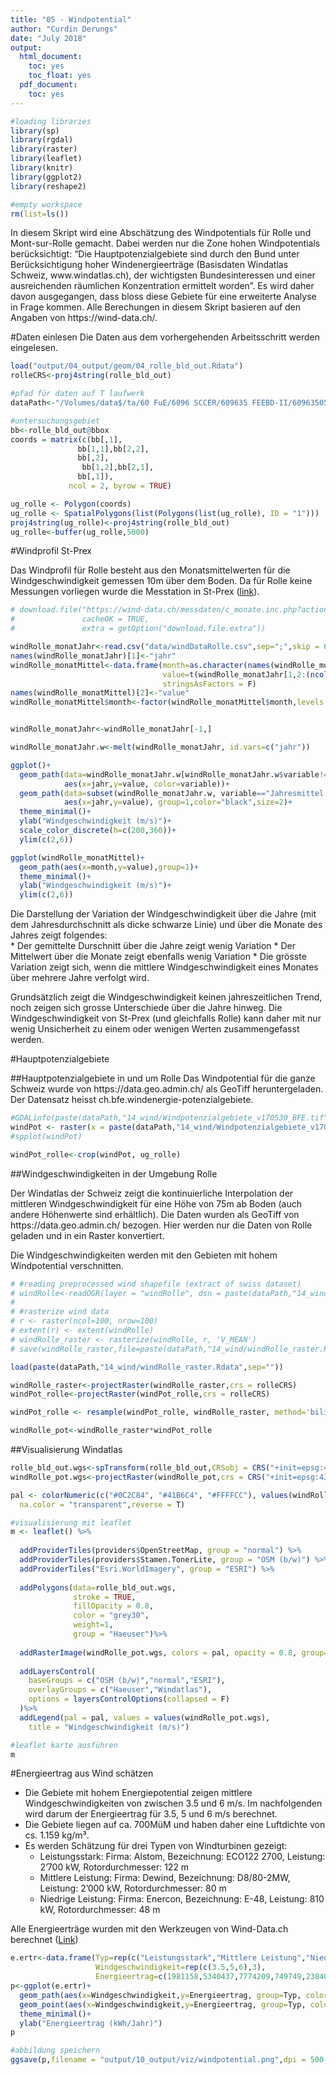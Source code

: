 ```yaml
---
title: "05 - Windpotential"
author: "Curdin Derungs"
date: "July 2018"
output:
  html_document:
    toc: yes
    toc_float: yes
  pdf_document:
    toc: yes
---
```


```r

#loading libraries
library(sp)
library(rgdal)
library(raster)
library(leaflet)
library(knitr)
library(ggplot2)
library(reshape2)

#empty workspace
rm(list=ls())
```

In diesem Skript wird eine Abschätzung des Windpotentials für Rolle und Mont-sur-Rolle gemacht. Dabei werden nur die Zone hohen Windpotentials berücksichtigt: "Die Hauptpotenzialgebiete sind durch den Bund unter Berücksichtigung hoher Windenergieerträge (Basisdaten Windatlas Schweiz, www.windatlas.ch), der wichtigsten Bundesinteressen und einer ausreichenden räumlichen Konzentration ermittelt worden". Es wird daher davon ausgegangen, dass bloss diese Gebiete für eine erweiterte Analyse in Frage kommen. Alle Berechungen in diesem Skript basieren auf den Angaben von https://wind-data.ch/.

#Daten einlesen
Die Daten aus dem vorhergehenden Arbeitsschritt werden eingelesen.
```r
load("output/04_output/geom/04_rolle_bld_out.Rdata")
rolleCRS<-proj4string(rolle_bld_out)

#pfad für daten auf T laufwerk
dataPath<-"/Volumes/data$/ta/60 FuE/6096 SCCER/609635 FEEBD-II/60963505 Work Packages/JA RED/06-Daten/"

#untersuchungsgebiet
bb<-rolle_bld_out@bbox
coords = matrix(c(bb[,1],
               bb[1,1],bb[2,2],
               bb[,2],
                bb[1,2],bb[2,1],
               bb[,1]), 
             ncol = 2, byrow = TRUE)

ug_rolle <- Polygon(coords)
ug_rolle <- SpatialPolygons(list(Polygons(list(ug_rolle), ID = "1")))
proj4string(ug_rolle)<-proj4string(rolle_bld_out)
ug_rolle<-buffer(ug_rolle,5000)
```

#Windprofil St-Prex

Das Windprofil für Rolle besteht aus den Monatsmittelwerten für die Windgeschwindigkeit gemessen 10m über dem Boden. Da für Rolle keine Messungen vorliegen wurde die Messtation in St-Prex ([link](https://wind-data.ch/messdaten/aktuell.php?wmo=67060)).

```r
# download.file("https://wind-data.ch/messdaten/c_monate.inc.php?action=csv&wmo=67060", "data/windDataRolle.csv", quiet = FALSE, mode = "w",
#               cacheOK = TRUE,
#               extra = getOption("download.file.extra"))

windRolle_monatJahr<-read.csv("data/windDataRolle.csv",sep=";",skip = 6,header = T,na.strings = "-" )
names(windRolle_monatJahr)[1]<-"jahr"
windRolle_monatMittel<-data.frame(month=as.character(names(windRolle_monatJahr[1,2:(ncol(windRolle_monatJahr)-1)])),
                                  value=t(windRolle_monatJahr[1,2:(ncol(windRolle_monatJahr)-1)]),
                                  stringsAsFactors = F)
names(windRolle_monatMittel)[2]<-"value"
windRolle_monatMittel$month<-factor(windRolle_monatMittel$month,levels = row.names(windRolle_monatMittel))


windRolle_monatJahr<-windRolle_monatJahr[-1,]

windRolle_monatJahr.w<-melt(windRolle_monatJahr, id.vars=c("jahr"))

ggplot()+
  geom_path(data=windRolle_monatJahr.w[windRolle_monatJahr.w$variable!="Jahresmittel..m.s.",],
            aes(x=jahr,y=value, color=variable))+
  geom_path(data=subset(windRolle_monatJahr.w, variable=="Jahresmittel..m.s."),
            aes(x=jahr,y=value), group=1,color="black",size=2)+
  theme_minimal()+
  ylab("Windgeschwindigkeit (m/s)")+
  scale_color_discrete(h=c(200,360))+
  ylim(c(2,6))

ggplot(windRolle_monatMittel)+
  geom_path(aes(x=month,y=value),group=1)+
  theme_minimal()+
  ylab("Windgeschwindigkeit (m/s)")+
  ylim(c(2,6))
```
   
Die Darstellung der Variation der Windgeschwindigkeit über die Jahre (mit dem Jahresdurchschnitt als dicke schwarze Linie) und über die Monate des Jahres zeigt folgendes:   
* Der gemittelte Durschnitt über die Jahre zeigt wenig Variation
* Der Mittelwert über die Monate zeigt ebenfalls wenig Variation
* Die grösste Variation zeigt sich, wenn die mittlere Windgeschwindigkeit eines Monates über mehrere Jahre verfolgt wird.  

Grundsätzlich zeigt die Windgeschwindigkeit keinen jahreszeitlichen Trend, noch zeigen sich grosse Unterschiede über die Jahre hinweg. Die Windgeschwindigkeit von St-Prex (und gleichfalls Rolle) kann daher mit nur wenig Unsicherheit zu einem oder wenigen Werten zusammengefasst werden.

#Hauptpotenzialgebiete

##Hauptpotenzialgebiete in und um Rolle
Das Windpotential für die ganze Schweiz wurde von https://data.geo.admin.ch/ als GeoTiff heruntergeladen. Der Datensatz heisst ch.bfe.windenergie-potenzialgebiete.

```r
#GDALinfo(paste(dataPath,"14_wind/Windpotenzialgebiete_v170530_BFE.tif",sep=""))
windPot <- raster(x = paste(dataPath,"14_wind/Windpotenzialgebiete_v170530_BFE.tif",sep=""))
#spplot(windPot)

windPot_rolle<-crop(windPot, ug_rolle)
```


##Windgeschwindigkeiten in der Umgebung Rolle

Der Windatlas der Schweiz zeigt die kontinuierliche Interpolation der mittleren Windgeschwindigkeit für eine Höhe von 75m ab Boden (auch andere Höhenwerte sind erhältlich). Die Daten wurden als GeoTiff von https://data.geo.admin.ch/ bezogen. Hier werden nur die Daten von Rolle geladen und in ein Raster konvertiert.  

Die Windgeschwindigkeiten werden mit den Gebieten mit hohem Windpotential verschnitten.

```r
# #reading preprocessed wind shapefile (extract of swiss dataset)
# windRolle<-readOGR(layer = "windRolle", dsn = paste(dataPath,"14_wind",sep=""))
#
# #rasterize wind data
# r <- raster(ncol=100, nrow=100)
# extent(r) <- extent(windRolle)
# windRolle_raster <- rasterize(windRolle, r, 'V_MEAN')
# save(windRolle_raster,file=paste(dataPath,"14_wind/windRolle_raster.Rdata",sep=""))

load(paste(dataPath,"14_wind/windRolle_raster.Rdata",sep=""))

windRolle_raster<-projectRaster(windRolle_raster,crs = rolleCRS)
windPot_rolle<-projectRaster(windPot_rolle,crs = rolleCRS)

windPot_rolle <- resample(windPot_rolle, windRolle_raster, method='bilinear')

windRolle_pot<-windRolle_raster*windPot_rolle
```

##Visualisierung Windatlas

```r
rolle_bld_out.wgs<-spTransform(rolle_bld_out,CRSobj = CRS("+init=epsg:4326"))
windRolle_pot.wgs<-projectRaster(windRolle_pot,crs = CRS("+init=epsg:4326"))

pal <- colorNumeric(c("#0C2C84", "#41B6C4", "#FFFFCC"), values(windRolle_pot.wgs),
  na.color = "transparent",reverse = T)

#visualisierung mit leaflet
m <- leaflet() %>%
    
  addProviderTiles(providers$OpenStreetMap, group = "normal") %>%
  addProviderTiles(providers$Stamen.TonerLite, group = "OSM (b/w)") %>%
  addProviderTiles("Esri.WorldImagery", group = "ESRI") %>%
  
  addPolygons(data=rolle_bld_out.wgs,
              stroke = TRUE,
              fillOpacity = 0.8, 
              color = "grey30",
              weight=1,
              group = "Haeuser")%>%
  
  addRasterImage(windRolle_pot.wgs, colors = pal, opacity = 0.8, group="Windatlas") %>%
  
  addLayersControl(
    baseGroups = c("OSM (b/w)","normal","ESRI"),
    overlayGroups = c("Haeuser","Windatlas"),
    options = layersControlOptions(collapsed = F)
  )%>%
  addLegend(pal = pal, values = values(windRolle_pot.wgs),
    title = "Windgeschwindigkeit (m/s)")

#leaflet karte ausführen
m
```

#Energieertrag aus Wind schätzen

* Die Gebiete mit hohem Energiepotential zeigen mittlere Windgeschwindigkeiten von zwischen 3.5 und 6 m/s. Im nachfolgenden wird darum der Energieertrag für 3.5, 5 und 6 m/s berechnet.
* Die Gebiete liegen auf ca. 700MüM und haben daher eine Luftdichte von cs. 1.159 kg/m³.
* Es werden Schätzung für drei Typen von Windturbinen gezeigt:
    + Leistungsstark: Firma: Alstom, Bezeichnung: ECO122 2700, Leistung: 2'700 kW, Rotordurchmesser: 122 m
    + Mittlere Leistung: Firma: Dewind, Bezeichnung: D8/80-2MW, Leistung: 2'000 kW, Rotordurchmesser: 80 m
    + Niedrige Leistung: Firma: Enercon, Bezeichnung: E-48, Leistung: 810 kW, Rotordurchmesser: 48 m

Alle Energieerträge wurden mit den Werkzeugen von Wind-Data.ch berechnet ([Link](https://wind-data.ch/tools/powercalc.php))

```r
e.ertr<-data.frame(Typ=rep(c("Leistungsstark","Mittlere Leistung","Niedrige Leistung"),each=3),
                   Windgeschwindigkeit=rep(c(3.5,5,6),3),
                   Energieertrag=c(1981158,5340437,7774209,749749,2384090,3817937,361675,1027021,1606999))
p<-ggplot(e.ertr)+
  geom_path(aes(x=Windgeschwindigkeit,y=Energieertrag, group=Typ, color=Typ))+
  geom_point(aes(x=Windgeschwindigkeit,y=Energieertrag, group=Typ, color=Typ),size=2)+
  theme_minimal()+
  ylab("Energieertrag (kWh/Jahr)")
p
```
```r
#abbildung speichern
ggsave(p,filename = "output/10_output/viz/windpotential.png",dpi = 500,width = 8,height = 4)
```
